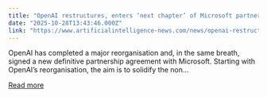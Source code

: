 ```yaml
---
title: "OpenAI restructures, enters ‘next chapter’ of Microsoft partnership"
date: "2025-10-28T13:43:46.000Z"
link: "https://www.artificialintelligence-news.com/news/openai-restructures-next-chapter-microsoft-partnership/"
---
```


OpenAI has completed a major reorganisation and, in the same breath, signed a new definitive partnership agreement with Microsoft. Starting with OpenAI’s reorganisation, the aim is to solidify the non...

[Read more](https://www.artificialintelligence-news.com/news/openai-restructures-next-chapter-microsoft-partnership/)
